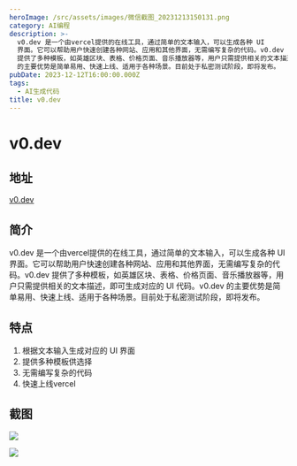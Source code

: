 ```yaml
---
heroImage: /src/assets/images/微信截图_20231213150131.png
category: AI编程
description: >-
  v0.dev 是一个由vercel提供的在线工具，通过简单的文本输入，可以生成各种 UI
  界面。它可以帮助用户快速创建各种网站、应用和其他界面，无需编写复杂的代码。v0.dev
  提供了多种模板，如英雄区块、表格、价格页面、音乐播放器等，用户只需提供相关的文本描述，即可生成对应的 UI 代码。v0.dev
  的主要优势是简单易用、快速上线、适用于各种场景。目前处于私密测试阶段，即将发布。
pubDate: 2023-12-12T16:00:00.000Z
tags:
  - AI生成代码
title: v0.dev
---
```


# v0.dev

## 地址

[v0.dev](https://v0.dev/ "v0.dev")

## 简介

v0.dev 是一个由vercel提供的在线工具，通过简单的文本输入，可以生成各种 UI 界面。它可以帮助用户快速创建各种网站、应用和其他界面，无需编写复杂的代码。v0.dev 提供了多种模板，如英雄区块、表格、价格页面、音乐播放器等，用户只需提供相关的文本描述，即可生成对应的 UI 代码。v0.dev 的主要优势是简单易用、快速上线、适用于各种场景。目前处于私密测试阶段，即将发布。

## 特点

1. 根据文本输入生成对应的 UI 界面
2. 提供多种模板供选择
3. 无需编写复杂的代码
4. 快速上线vercel

## 截图

![](/src/assets/images/微信截图_20231213150131.png)

![](/src/assets/images/微信截图_20231213150146.png)
